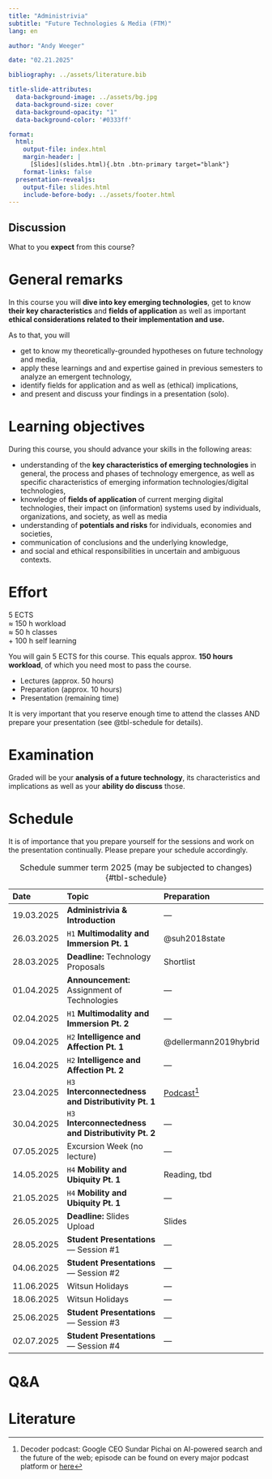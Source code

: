 ```yaml
---
title: "Administrivia"  
subtitle: "Future Technologies & Media (FTM)"
lang: en

author: "Andy Weeger"

date: "02.21.2025"

bibliography: ../assets/literature.bib

title-slide-attributes:
  data-background-image: ../assets/bg.jpg
  data-background-size: cover
  data-background-opacity: "1"
  data-background-color: '#0333ff'

format: 
  html:
    output-file: index.html
    margin-header: | 
      [Slides](slides.html){.btn .btn-primary target="blank"}
    format-links: false       
  presentation-revealjs:
    output-file: slides.html
    include-before-body: ../assets/footer.html
---
```


## Discussion {.html-hidden .unlisted .discussion-slide background-color=black}

:::large
What to you **expect** from this course?
:::

# General remarks

:::medium
In this course you will [**dive into key emerging technologies**,]{.fragment .fade-in} 
[get to know **their key characteristics**]{.fragment .fade-in} 
[and **fields of application** ]{.fragment .fade-in}
[as well as important **ethical considerations related to their implementation and use.**]{.fragment .fade-in}
:::

:::notes

As to that, you will

- get to know my theoretically-grounded hypotheses on future technology and media,
- apply these learnings and and expertise gained in previous semesters to analyze an emergent technology,
- identify fields for application and as well as (ethical) implications,
- and present and discuss your findings in a presentation (solo).

:::

# Learning objectives

During this course, you should advance your skills in the following areas:

:::incremental
- understanding of the **key characteristics of emerging technologies** in general, the process and phases of technology emergence, as well as specific characteristics of emerging information technologies/digital technologies,
- knowledge of **fields of application** of current merging digital technologies, their impact on (information) systems used by individuals, organizations, and society, as well as media
- understanding of **potentials and risks** for individuals, economies and societies,
- communication of conclusions and the underlying knowledge, 
- and social and ethical responsibilities in uncertain and ambiguous contexts.
:::

# Effort

::: {.html-hidden .large}
[5 ECTS]{.fragment .fade-in-then-semi-out}\
[≈ 150 h workload]{.fragment .fade-in-then-semi-out}\
[≈ 50 h classes]{.fragment .fade-in-then-semi-out}\
[+ 100 h self learning]{.fragment .fade-in-then-semi-out}
:::

:::notes
You will gain 5 ECTS for this course. This equals approx. __150 hours workload__, of which you need most to pass the course.

-	Lectures (approx. 50 hours)
- Preparation (approx. 10 hours)
- Presentation (remaining time)
:::

:::fragment
It is very important that you reserve enough time to attend the classes AND prepare your presentation (see @tbl-schedule for details).
:::

# Examination

:::medium
Graded will be 
[your **analysis of a future technology**,]{.fragment .fade-in} 
[its characteristics and implications ]{.fragment .fade-in} 
[as well as your **ability do discuss** those.]{.fragment .fade-in}
:::


# Schedule {.smaller .scrollable}

::: notes
It is of importance that you prepare yourself for the sessions and work on the presentation continually. Please prepare your schedule accordingly.
:::

::: column-page-right


| Date       | Topic                                                | Preparation              |
|:-----------|:-----------------------------------------------------|:-------------------------|
| 19.03.2025 | **Administrivia & Introduction**                     | —
| 26.03.2025 | `H1` **Multimodality and Immersion Pt. 1**           | @suh2018state
| 28.03.2025 | **Deadline:** Technology Proposals                   | Shortlist
| 01.04.2025 | **Announcement:** Assignment of Technologies         | —
| 02.04.2025 | `H1` **Multimodality and Immersion Pt. 2**           | —
| 09.04.2025 | `H2` **Intelligence and Affection Pt. 1**            | @dellermann2019hybrid
| 16.04.2025 | `H2` **Intelligence and Affection Pt. 2**            | —
| 23.04.2025 | `H3` **Interconnectedness and Distributivity Pt. 1** | [Podcast](https://www.theverge.com/24158374/google-ceo-sundar-pichai-ai-search-gemini-future-of-the-internet-web-openai-decoder-interview)[^1]
| 30.04.2025 | `H3` **Interconnectedness and Distributivity Pt. 2** | —
| 07.05.2025 | Excursion Week (no lecture)                          | —
| 14.05.2025 | `H4` **Mobility and Ubiquity Pt. 1**                 | Reading, tbd
| 21.05.2025 | `H4` **Mobility and Ubiquity Pt. 1**                 | —
| 26.05.2025 | **Deadline:** Slides Upload                          | Slides
| 28.05.2025 | **Student Presentations** — Session #1               | —
| 04.06.2025 | **Student Presentations** — Session #2               | —
| 11.06.2025 | Witsun Holidays                                      | —
| 18.06.2025 | Witsun Holidays                                      | —
| 25.06.2025 | **Student Presentations** — Session #3               | —
| 02.07.2025 | **Student Presentations** — Session #4               | —

: Schedule summer term 2025 (may be subjected to changes) {#tbl-schedule}

[^1]: Decoder podcast: Google CEO Sundar Pichai on AI-powered search and the future of the web; episode can be found on every major podcast platform or [here](https://www.theverge.com/24158374/google-ceo-sundar-pichai-ai-search-gemini-future-of-the-internet-web-openai-decoder-interview)

:::

# Q&A {.html-hidden .unlisted .headline-only .vertical-center background-color="#0333ff" background-image="../assets/bg.jpg"}

# Literature
::: {#refs}
:::
